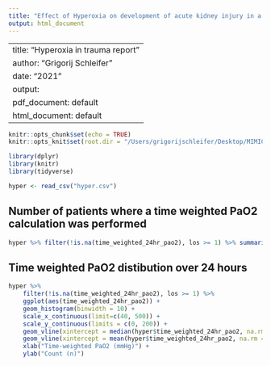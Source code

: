 ```yaml
---
title: "Effect of Hyperoxia on development of acute kidney injury in a setting of trauma"
output: html_document
---
```


---
title: "Hyperoxia in trauma report "
author: "Grigorij Schleifer"
date: "2021"
output:
pdf_document: default
html_document: default
---

```r
knitr::opts_chunk$set(echo = TRUE)
knitr::opts_knit$set(root.dir = "/Users/grigorijschleifer/Desktop/MIMIC_III/PT_Hyperoxia_2020/data/")
```

```r
library(dplyr)
library(knitr)
library(tidyverse)
```
```r
hyper <- read_csv("hyper.csv")
```



## Number of patients where a time weighted PaO2 calculation was performed

```r
hyper %>% filter(!is.na(time_weighted_24hr_pao2), los >= 1) %>% summarize(n())
```


## Time weighted PaO2 distibution over 24 hours

```r
hyper %>%
    filter(!is.na(time_weighted_24hr_pao2), los >= 1) %>%
    ggplot(aes(time_weighted_24hr_pao2)) +
    geom_histogram(binwidth = 10) +
    scale_x_continuous(limit=c(40, 500)) +
    scale_y_continuous(limits = c(0, 200)) +
    geom_vline(xintercept = median(hyper$time_weighted_24hr_pao2, na.rm = TRUE), color="green") +
    geom_vline(xintercept = mean(hyper$time_weighted_24hr_pao2, na.rm = TRUE), color="red") +
    xlab("Time-weighted PaO2 (mmHg)") +
    ylab("Count (n)")
```
